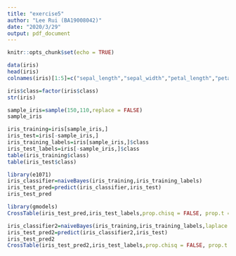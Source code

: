 ```yaml
---
title: "exercise5"
author: "Lee Rui (BA19008042)"
date: "2020/3/29"
output: pdf_document
---
```


```r
knitr::opts_chunk$set(echo = TRUE)
```

```r
data(iris)
head(iris)
colnames(iris)[1:5]=c("sepal_length","sepal_width","petal_length","petal_width","class")
```

```r
iris$class=factor(iris$class)
str(iris)
```

```r
sample_iris=sample(150,110,replace = FALSE)
sample_iris
```

```r
iris_training=iris[sample_iris,]
iris_test=iris[-sample_iris,]
iris_training_labels=iris[sample_iris,]$class
iris_test_labels=iris[-sample_iris,]$class
table(iris_training$class)
table(iris_test$class)
```

```r
library(e1071)
iris_classifier=naiveBayes(iris_training,iris_training_labels)
iris_test_pred=predict(iris_classifier,iris_test)
iris_test_pred
```

```r
library(gmodels)
CrossTable(iris_test_pred,iris_test_labels,prop.chisq = FALSE, prop.t = FALSE, prop.r = FALSE, dnn = c('predicted', 'actual'))
```

```r
iris_classifier2=naiveBayes(iris_training,iris_training_labels,laplace = 1)
iris_test_pred2=predict(iris_classifier2,iris_test)
iris_test_pred2
CrossTable(iris_test_pred2,iris_test_labels,prop.chisq = FALSE, prop.t = FALSE, prop.r = FALSE, dnn = c('predicted', 'actual'))
```


